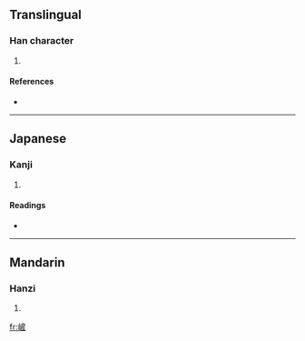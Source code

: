 ==Translingual==

===Han character===
{{Han char|rn=46|rad=山|as=11|sn=14|four=2071<sub>5</sub>|canj=山卜竹一 (UYHM), 山卜大一 (UYKM)}}

# {{defn|Han|sort=山11}}

====References====
* {{Han ref|kx=0318.070|dkj=08389|dj=0618.290|hdz=10795.070|uh=5D7C|ud=23932|bh=E1AE|bd=57774}}

----

==Japanese==

===Kanji===
{{ja-kanji|grade=|rs=山11}}

# {{defn|Japanese}}

====Readings====
* {{ja-readings|on=[[さん]] (san), [[せん]] (sen)|kun=}}

----

==Mandarin==

===Hanzi===
{{cmn-hanzi|pin=[[chǎn]] ([[chan3]])|wg=ch'an<sup>3</sup>}}

# {{defn|Mandarin}}

[[fr:嵼]]